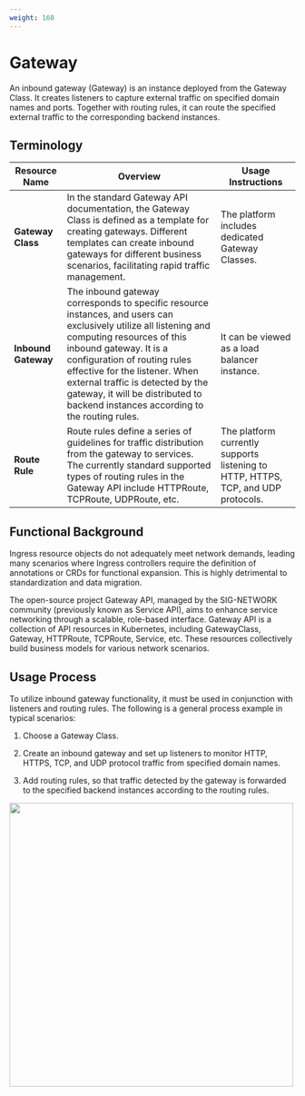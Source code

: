 ```yaml
---
weight: 160
---
```


# Gateway

An inbound gateway (Gateway) is an instance deployed from the Gateway Class. It creates listeners to capture external traffic on specified domain names and ports. Together with routing rules, it can route the specified external traffic to the corresponding backend instances.

## Terminology

| Resource Name               | Overview                                                                                      | Usage Instructions                          |
| --------------------- | -------------------------------------------------------------------------------------- | ------------------------------------- |
| **Gateway Class**       | In the standard Gateway API documentation, the Gateway Class is defined as a template for creating gateways. Different templates can create inbound gateways for different business scenarios, facilitating rapid traffic management.                   | The platform includes dedicated Gateway Classes.                    |
| **Inbound Gateway**       | The inbound gateway corresponds to specific resource instances, and users can exclusively utilize all listening and computing resources of this inbound gateway. It is a configuration of routing rules effective for the listener. When external traffic is detected by the gateway, it will be distributed to backend instances according to the routing rules. | It can be viewed as a load balancer instance.                |
| **Route Rule**               | Route rules define a series of guidelines for traffic distribution from the gateway to services. The currently standard supported types of routing rules in the Gateway API include HTTPRoute, TCPRoute, UDPRoute, etc.   | The platform currently supports listening to HTTP, HTTPS, TCP, and UDP protocols. |

## Functional Background

Ingress resource objects do not adequately meet network demands, leading many scenarios where Ingress controllers require the definition of annotations or CRDs for functional expansion. This is highly detrimental to standardization and data migration.

The open-source project Gateway API, managed by the SIG-NETWORK community (previously known as Service API), aims to enhance service networking through a scalable, role-based interface. Gateway API is a collection of API resources in Kubernetes, including GatewayClass, Gateway, HTTPRoute, TCPRoute, Service, etc. These resources collectively build business models for various network scenarios.

## Usage Process

To utilize inbound gateway functionality, it must be used in conjunction with listeners and routing rules. The following is a general process example in typical scenarios:

1. Choose a Gateway Class.

2. Create an inbound gateway and set up listeners to monitor HTTP, HTTPS, TCP, and UDP protocol traffic from specified domain names.

3. Add routing rules, so that traffic detected by the gateway is forwarded to the specified backend instances according to the routing rules.

<img src="./assets/gatewayview.png" width="500" />
